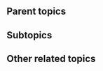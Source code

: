 {{subpages}}

==Parent topics==
{{r|politics}}
{{r|separatism}}
{{r|white power}}

==Subtopics==
{{r|American Renaissance}}
{{r|Don Black}}
{{r|British National Party}}
{{r|Council of Conservative Citizens}}
{{r|David Duke}}
{{r|Front National}}
{{r|Lynx and Lamb Gaede}}
{{r|National Alliance}}
{{r|National Vanguard}}
{{r|Jared Taylor}}
{{r|John Tyndall}}

==Other related topics==
{{r|racism}}
{{r|white separatism}}